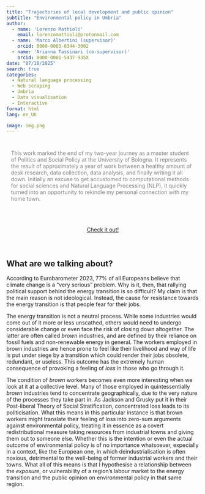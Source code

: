 ```yaml
---
title: "Trajectories of local development and public opinion"
subtitle: "Environmental policy in Umbria"
author:
  - name: 'Lorenzo Mattioli'
    email: lorenzomattioli@protonmail.com
  - name: 'Marco Albertini (supervisor)'
    orcid: 0000-0003-0344-3002
  - name: 'Arianna Tassinari (co-supervisor)'
    orcid: 0000-0001-5437-935X
date: "07/18/2025"
search: true
categories:
  - Natural language processing
  - Web scraping
  - Umbria
  - Data visualisation
  - Interactive
format: html
lang: en_UK
      
image: img.png
---
```


::: {style="color: gray; padding: 12px"}
This work marked the end of my two-year journey as a master student of Politics and Social Policy at the University of Bologna. It represents the result of approximately a year of work between a healthy amount of desk research, data collection, data analysis, and finally writing it all down. Initially an excuse to get accustomed to computational methods for social sciences and Natural Language Processing (NLP), it quickly turned into an opportunity to rekindle my personal connection with my home town.
:::

::: {style="text-align: center; padding: 24px"}
[Check it out!](https://lormatt.github.io/Master-thesis/){.btn .btn-outline-primary .btn role="button"}
:::


## What are we talking about?

According to Eurobarometer 2023, 77% of all Europeans believe that climate change is a “very serious” problem. Why is it, then, that rallying political support behind the energy transition is so difficult? My claim is that the main reason is not ideological. Instead, the cause for resistance towards the energy transition is that people fear for their jobs.

The energy transition is not a neutral process. While some industries would come out of it more or less unscathed, others would need to undergo considerable change or even face the risk of closing down altogether. The latter are often called *brown* industries, and are defined by their reliance on fossil fuels and non-renewable energy in general. The workers employed in brown industries are hence prone to feel like their livelihood and way of life is put under siege by a transition which could render their jobs obsolete, redundant, or useless. This outcome has the extremely human consequence of provoking a feeling of *loss* in those who go through it.

The condition of *brown* workers becomes even more interesting when we look at it at a collective level. Many of those employed in quintessentially *brown* industries tend to concentrate geographically, due to the very nature of the processes they take part in. As Jackson and Grusky put it in their Post-liberal Theory of Social Stratification, concentrated loss leads to its politicisation. What this means in this particular instance is that brown workers might translate their feeling of loss into zero-sum arguments against environmental policy, treating it in essence as a covert redistributional measure taking resources from industrial towns and giving them out to someone else. Whether this is the intention or even the actual outcome of environmental policy is of no importance whatsoever, expecially in a context, like the European one, in which deindustrialisation is often noxious, detrimental to the well-being of former industrial workers and their towns. What all of this means is that I hypothesise a relationship between the *exposure*, or vulnerability of a region’s labour market to the energy transition and the public opinion on environmental policy in that same region.
